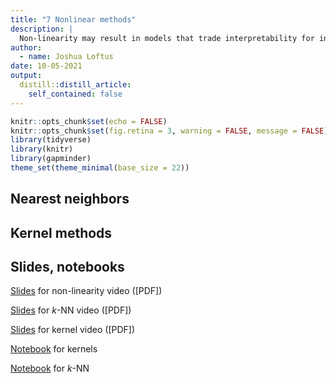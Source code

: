 ```yaml
---
title: "7 Nonlinear methods"
description: |
  Non-linearity may result in models that trade interpretability for increased predictive accuracy. These notes discuss the challenges of non-linearity and introduce nearest neighbors and kernel methods.
author:
  - name: Joshua Loftus
date: 10-05-2021
output:
  distill::distill_article:
    self_contained: false
---
```


```r
knitr::opts_chunk$set(echo = FALSE)
knitr::opts_chunk$set(fig.retina = 3, warning = FALSE, message = FALSE)
library(tidyverse)
library(knitr)
library(gapminder)
theme_set(theme_minimal(base_size = 22))
```

## Nearest neighbors

## Kernel methods

## Slides, notebooks

[Slides](slides/07-1-nonlinearity.html) for non-linearity video ([PDF])

[Slides](slides/07-2-knn.html) for $k$-NN video ([PDF])

[Slides](slides/07-3-kernels.html) for kernel video ([PDF])

[Notebook](notebooks/kernel.Rmd) for kernels

[Notebook](notebooks/knn.Rmd) for $k$-NN
